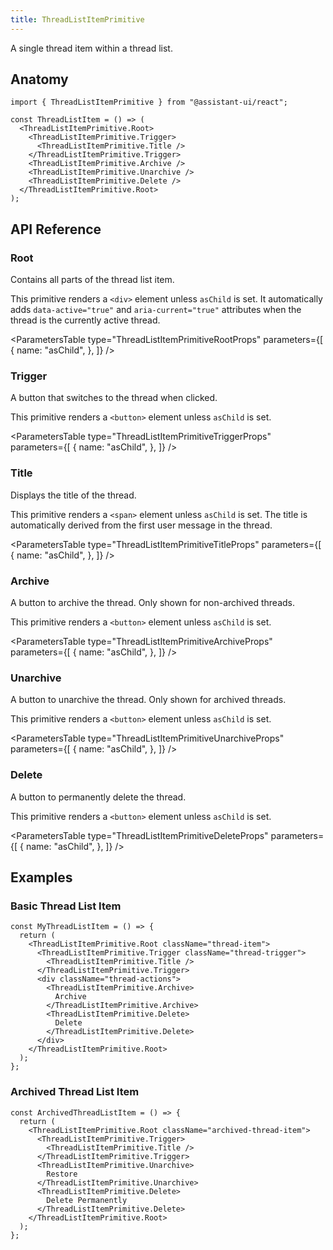 ```yaml
---
title: ThreadListItemPrimitive
---
```


A single thread item within a thread list.


## Anatomy

```tsx
import { ThreadListItemPrimitive } from "@assistant-ui/react";

const ThreadListItem = () => (
  <ThreadListItemPrimitive.Root>
    <ThreadListItemPrimitive.Trigger>
      <ThreadListItemPrimitive.Title />
    </ThreadListItemPrimitive.Trigger>
    <ThreadListItemPrimitive.Archive />
    <ThreadListItemPrimitive.Unarchive />
    <ThreadListItemPrimitive.Delete />
  </ThreadListItemPrimitive.Root>
);
```

## API Reference

### Root

Contains all parts of the thread list item.

This primitive renders a `<div>` element unless `asChild` is set. It automatically adds `data-active="true"` and `aria-current="true"` attributes when the thread is the currently active thread.

<ParametersTable
  type="ThreadListItemPrimitiveRootProps"
  parameters={[
    {
      name: "asChild",
    },
  ]}
/>

### Trigger

A button that switches to the thread when clicked.

This primitive renders a `<button>` element unless `asChild` is set.

<ParametersTable
  type="ThreadListItemPrimitiveTriggerProps"
  parameters={[
    {
      name: "asChild",
    },
  ]}
/>

### Title

Displays the title of the thread.

This primitive renders a `<span>` element unless `asChild` is set. The title is automatically derived from the first user message in the thread.

<ParametersTable
  type="ThreadListItemPrimitiveTitleProps"
  parameters={[
    {
      name: "asChild",
    },
  ]}
/>

### Archive

A button to archive the thread. Only shown for non-archived threads.

This primitive renders a `<button>` element unless `asChild` is set.

<ParametersTable
  type="ThreadListItemPrimitiveArchiveProps"
  parameters={[
    {
      name: "asChild",
    },
  ]}
/>

### Unarchive

A button to unarchive the thread. Only shown for archived threads.

This primitive renders a `<button>` element unless `asChild` is set.

<ParametersTable
  type="ThreadListItemPrimitiveUnarchiveProps"
  parameters={[
    {
      name: "asChild",
    },
  ]}
/>

### Delete

A button to permanently delete the thread.

This primitive renders a `<button>` element unless `asChild` is set.

<ParametersTable
  type="ThreadListItemPrimitiveDeleteProps"
  parameters={[
    {
      name: "asChild",
    },
  ]}
/>

## Examples

### Basic Thread List Item

```tsx
const MyThreadListItem = () => {
  return (
    <ThreadListItemPrimitive.Root className="thread-item">
      <ThreadListItemPrimitive.Trigger className="thread-trigger">
        <ThreadListItemPrimitive.Title />
      </ThreadListItemPrimitive.Trigger>
      <div className="thread-actions">
        <ThreadListItemPrimitive.Archive>
          Archive
        </ThreadListItemPrimitive.Archive>
        <ThreadListItemPrimitive.Delete>
          Delete
        </ThreadListItemPrimitive.Delete>
      </div>
    </ThreadListItemPrimitive.Root>
  );
};
```

### Archived Thread List Item

```tsx
const ArchivedThreadListItem = () => {
  return (
    <ThreadListItemPrimitive.Root className="archived-thread-item">
      <ThreadListItemPrimitive.Trigger>
        <ThreadListItemPrimitive.Title />
      </ThreadListItemPrimitive.Trigger>
      <ThreadListItemPrimitive.Unarchive>
        Restore
      </ThreadListItemPrimitive.Unarchive>
      <ThreadListItemPrimitive.Delete>
        Delete Permanently
      </ThreadListItemPrimitive.Delete>
    </ThreadListItemPrimitive.Root>
  );
};
```